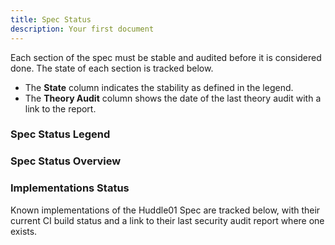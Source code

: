 ```yaml
---
title: Spec Status
description: Your first document
---
```



Each section of the spec must be stable and audited before it is considered done. The state of each section is tracked below.

- The **State** column indicates the stability as defined in the legend.
- The **Theory Audit** column shows the date of the last theory audit with a link to the report.

### Spec Status Legend

<SpecLegend />

### Spec Status Overview

<SpecStatus />

### Implementations Status

Known implementations of the Huddle01 Spec are tracked below, with their current CI build status and a link to their last security audit report where one exists.

<Implementations />
